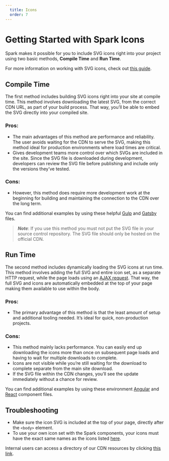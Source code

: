 ```yaml
---
  title: Icons
  order: 7
---
```


# Getting Started with Spark Icons

Spark makes it possible for you to include SVG
icons right into your project using two basic
methods, **Compile Time** and **Run Time**. 

For more information on working with SVG icons, check out
[this guide](https://css-tricks.com/svg-sprites-use-better-icon-fonts/).

## Compile Time

The first method includes building SVG icons right
into your site at compile time. This method involves
downloading the latest SVG, from the correct CDN URL,
as part of your build process. That way, you’ll be
able to embed the SVG directly into your compiled site.

### Pros:
- The main advantages of this method are performance
and reliability. The user avoids waiting for the CDN
to serve the SVG, making this method ideal for production
environments where load times are critical.
- Gives development teams more control over which SVGs
are included in the site. Since the SVG file is downloaded
during development, developers can review the SVG file
before publishing and include only the versions they’ve tested.

### Cons:
- However, this method does require more development work
at the beginning for building and maintaining the connection
to the CDN over the long term.

You can find additional examples by using these helpful 
[Gulp](https://github.com/sparkdesignsystem/spark-starter-html/blob/master/gulpfile.js#L11)
and
[Gatsby](https://github.com/sparkdesignsystem/spark-design-system/blob/staging/plugins/gatsby-symbol-set-fetch/gatsby-node.js)
files.

>***Note***: If you use this method you must not put
the SVG file in your source control repository.
The SVG file should only be hosted on the official CDN.

## Run Time

The second method includes dynamically loading the SVG
icons at run time. This method involves adding the full SVG
and entire icon set, as a separate HTTP request, while the
page loads using an
[AJAX request](https://github.com/sparkdesignsystem/spark-design-system/blob/staging/storybook-utilities/icon-utilities/icon-loader.js).
That way, the full SVG and
icons are automatically embedded at the top of your page making
them available to use within the body.

### Pros:
- The primary advantage of this method is that the least amount of
setup and additional tooling needed. It’s ideal for quick,
non-production projects.

### Cons:
- This method mainly lacks performance. You can easily end up
downloading the icons more than once on subsequent page loads
and having to wait for multiple downloads to complete.
- Icons are not visible while you’re still waiting for the
download to complete separate from the main site download.
- If the SVG file within the CDN changes, you’ll see the
update immediately without a chance for review.

You can find additional examples by using these environment
[Angular](https://github.com/sparkdesignsystem/spark-starter-angular/blob/kitchen-sink/src/app/spark-docs/icon-set/icon-set.component.ts)
and [React](https://github.com/sparkdesignsystem/spark-starter-react/blob/kitchen-sink/src/components/IconSet/IconSet.js) 
component files.

## Troubleshooting
- Make sure the icon SVG is included at the top of your page,
directly after the `<body>` element.
- To use your own icon set with the Spark components, your
icons must have the exact same names as the icons listed
[here](/using-spark/components/icon).

Internal users can access a directory of
our CDN resources by clicking [this link](http://shorty/sparkassetcdn).
